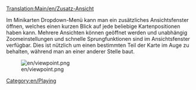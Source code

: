 [[Translation:Main/en/Zusatz-Ansicht]]
{{en/-}}
[[Category:en/Playing]]

Im Minikarten Dropdown-Menü kann man ein zusätzliches Ansichtsfenster öffnen, welches einen kurzen Blick auf jede beliebige Kartenpositionen haben kann. Mehrere Ansichten können geöffnet werden und unabhängig Zoomeinstellungen und schnelle Sprungfunktionen sind im Ansichtsfenster verfügbar. Dies ist nützlich um einen bestimmten Teil der Karte im Auge zu behalten, während man an einer anderer Stelle baut.

[[File:en/viewpoint.png]]
